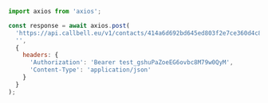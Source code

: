 ```js
import axios from 'axios';

const response = await axios.post(
  'https://api.callbell.eu/v1/contacts/414a6d692bd645ed803f2e7ce360d4c8/conversation/open',
  '',
  {
    headers: {
      'Authorization': 'Bearer test_gshuPaZoeEG6ovbc8M79w0QyM',
      'Content-Type': 'application/json'
    }
  }
);

```